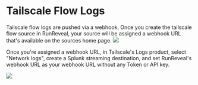 # Tailscale Flow Logs
Tailscale flow logs are pushed via a webhook. Once you create the tailscale flow
source in RunReveal, your source will be assigned a webhook URL that's available
on the sources home page.
<img src="/tailscale-flow-1.png"/>

Once you're assigned a webhook URL, in Tailscale's Logs product, select "Network logs",
create a Splunk streaming destination, and set RunReveal's webhook URL as your
webhook URL without any Token or API key.

<img src="/tailscale-flow-2.png"/>